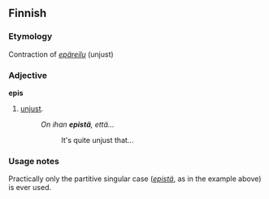 ==Finnish==

===Etymology===
Contraction of ''[[epäreilu]]'' (unjust)

===Adjective===
'''epis'''

# {{context|teen slang|lang=fi}} [[unjust]].
#:''On ihan '''epistä''', että...''
#::It's quite unjust that...

===Usage notes===
Practically only the partitive singular case (''[[epistä]]'', as in the example above) is ever used.